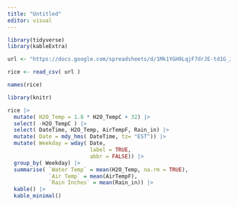 ```yaml
---
title: "Untitled"
editor: visual
---
```


```r
library(tidyverse)
library(kableExtra)

url <- "https://docs.google.com/spreadsheets/d/1Mk1YGH9LqjF7drJE-td1G_JkdADOU0eMlrP01WFBT8s/pub?gid=0&single=true&output=csv"

rice <- read_csv( url )

names(rice)

```


```r

library(knitr)

rice |>
  mutate( H2O_Temp = 1.8 * H2O_TempC + 32) |> 
  select( -H2O_TempC ) |>
  select( DateTime, H2O_Temp, AirTempF, Rain_in) |>
  mutate( Date = mdy_hms( DateTime, tz= "EST")) |>
  mutate( Weekday = wday( Date, 
                          label = TRUE,
                          abbr = FALSE)) |>
  group_by( Weekday) |>
  summarise( `Water Temp` = mean(H2O_Temp, na.rm = TRUE),
             `Air Temp` = mean(AirTempF),
             `Rain Inches` = mean(Rain_in)) |>
  kable() |>
  kable_minimal()


```

